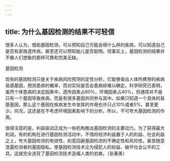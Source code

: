 ```yaml
---
---
---
```

title: 为什么基因检测的结果不可轻信
---




很多人认为，借助基因检测，可以预知自己可能会得什么样的疾病，可以知道自己是否有家族遗传病，甚至还可以预知胎儿是否聪明。但事实上，基因检测的结果并不像人们想象的那样可靠和完美无缺。

基因检测



现有的基因检测只是关于疾病风险预测的定性分析，它能够查出人体所携带的疾病易感基因，预测患病的概率，而对实际是否会患病却难以确定。科学研究已表明，虽然个体患病的决定因素中，遗传因素占60%，环境因素占40%，但通常并不是只有一个基因导致疾病，而是有很多基因共同参与其中。如果只知道一个具体的易感基因，那么这个基因在疾病发生中发挥的作用也许只占10%或者5%，甚至更少。何况，这还是在不考虑环境因素影响下的分析。所以，不可夸大基因检测的作用。

值得注意的是，利益驱动正成为一些机构推出基因检测的主要动力。为了获得最大利润，有的机构在进行基因检测活动中，不惜将经济利益置于人的利益、社会利益之上，夸大基因检测的有效性，刻意回避基因检测的不确定性和风险性，甚至随意泄露检测者的基因隐私，使基因检测技术沦为侵犯人的权益、破坏社会公平的工具。这就完全违背了基因检测技术造福人类的初衷。（张春美）